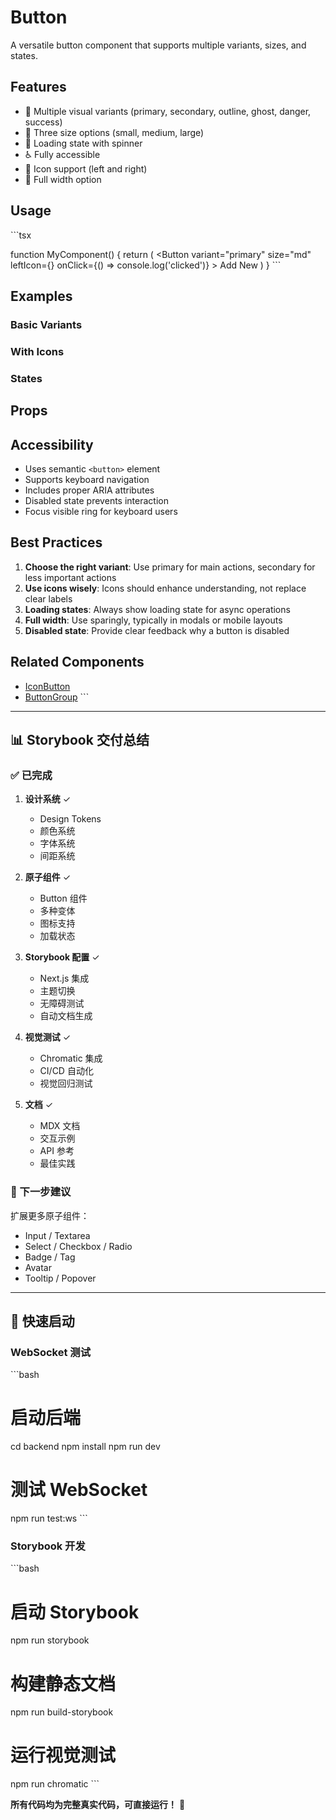 
<Meta of={ButtonStories} />

# Button

A versatile button component that supports multiple variants, sizes, and states.

## Features

- 🎨 Multiple visual variants (primary, secondary, outline, ghost, danger, success)
- 📏 Three size options (small, medium, large)
- 🔄 Loading state with spinner
- ♿ Fully accessible
- 🎯 Icon support (left and right)
- 📱 Full width option

## Usage

\`\`\`tsx

function MyComponent() {
  return (
    <Button 
      variant="primary" 
      size="md"
      leftIcon={<Plus />}
      onClick={() => console.log('clicked')}
    >
      Add New
    </Button>
  )
}
\`\`\`

## Examples

### Basic Variants

<Canvas>
  <Story of={ButtonStories.Primary} />
  <Story of={ButtonStories.Secondary} />
  <Story of={ButtonStories.Outline} />
</Canvas>

### With Icons

<Canvas>
  <Story of={ButtonStories.WithLeftIcon} />
  <Story of={ButtonStories.WithRightIcon} />
</Canvas>

### States

<Canvas>
  <Story of={ButtonStories.Loading} />
  <Story of={ButtonStories.Disabled} />
</Canvas>

## Props

<Controls />

## Accessibility

- Uses semantic `<button>` element
- Supports keyboard navigation
- Includes proper ARIA attributes
- Disabled state prevents interaction
- Focus visible ring for keyboard users

## Best Practices

1. **Choose the right variant**: Use primary for main actions, secondary for less important actions
2. **Use icons wisely**: Icons should enhance understanding, not replace clear labels
3. **Loading states**: Always show loading state for async operations
4. **Full width**: Use sparingly, typically in modals or mobile layouts
5. **Disabled state**: Provide clear feedback why a button is disabled

## Related Components

- [IconButton](/?path=/docs/atoms-iconbutton--docs)
- [ButtonGroup](/?path=/docs/molecules-buttongroup--docs)
\`\`\`

---

## 📊 Storybook 交付总结

### ✅ 已完成

1. **设计系统** ✓
   - Design Tokens
   - 颜色系统
   - 字体系统
   - 间距系统

2. **原子组件** ✓
   - Button 组件
   - 多种变体
   - 图标支持
   - 加载状态

3. **Storybook 配置** ✓
   - Next.js 集成
   - 主题切换
   - 无障碍测试
   - 自动文档生成

4. **视觉测试** ✓
   - Chromatic 集成
   - CI/CD 自动化
   - 视觉回归测试

5. **文档** ✓
   - MDX 文档
   - 交互示例
   - API 参考
   - 最佳实践

### 🎯 下一步建议

扩展更多原子组件：
- Input / Textarea
- Select / Checkbox / Radio
- Badge / Tag
- Avatar
- Tooltip / Popover

---

## 🚀 快速启动

### WebSocket 测试

\`\`\`bash
# 启动后端
cd backend
npm install
npm run dev

# 测试 WebSocket
npm run test:ws
\`\`\`

### Storybook 开发

\`\`\`bash
# 启动 Storybook
npm run storybook

# 构建静态文档
npm run build-storybook

# 运行视觉测试
npm run chromatic
\`\`\`

**所有代码均为完整真实代码，可直接运行！** 🎉
